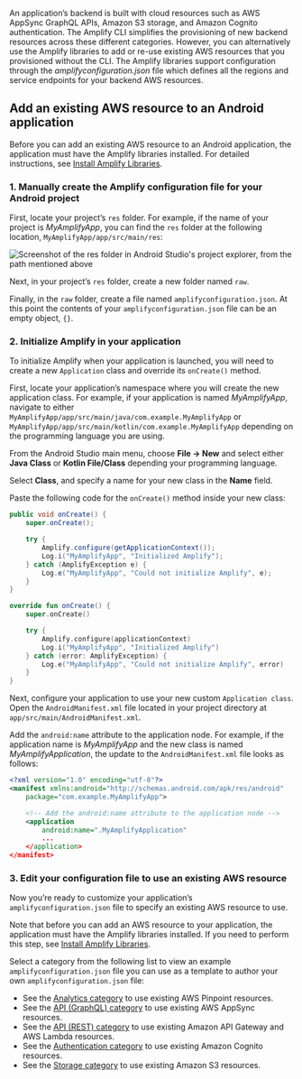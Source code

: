 An application’s backend is built with cloud resources such as AWS AppSync GraphQL APIs, Amazon S3 storage, and Amazon Cognito authentication. The Amplify CLI simplifies the provisioning of new backend resources across these different categories. However, you can alternatively use the Amplify libraries to add or re-use existing AWS resources that you provisioned without the CLI. The Amplify libraries support configuration through the *amplifyconfiguration.json* file which defines all the regions and service endpoints for your backend AWS resources.

## Add an existing AWS resource to an Android application

Before you can add an existing AWS resource to an Android application, the application must have the Amplify libraries installed. For detailed instructions, see [Install Amplify Libraries](/gen1/[platform]/start/project-setup/create-application/#n2-install-amplify-libraries).

### 1. Manually create the Amplify configuration file for your Android project

First, locate your project’s `res` folder. For example, if the name of your project is *MyAmplifyApp*, you can find the `res` folder at the following location, `MyAmplifyApp/app/src/main/res`:

![Screenshot of the res folder in Android Studio's project explorer, from the path mentioned above](/images/project-setup/2_useExistingResources.png)

Next, in your project’s `res` folder, create a new folder named `raw`.

Finally, in the `raw` folder, create a file named `amplifyconfiguration.json`. At this point the contents of your `amplifyconfiguration.json` file can be an empty object, `{}`.

### 2. Initialize Amplify in your application
To initialize Amplify when your application is launched, you will need to create a new `Application` class and override its `onCreate()` method.

First, locate your application’s namespace where you will create the new application class. For example, if your application is named *MyAmplifyApp*, navigate to either `MyAmplifyApp/app/src/main/java/com.example.MyAmplifyApp` or `MyAmplifyApp/app/src/main/kotlin/com.example.MyAmplifyApp` depending on the programming language you are using.

From the Android Studio main menu, choose **File -> New** and select either **Java Class** or **Kotlin File/Class** depending your programming language.

Select **Class**, and specify a name for your new class in the **Name** field.

Paste the following code for the `onCreate()` method inside your new class:

<BlockSwitcher>

<Block name="Java">

```java
public void onCreate() {
    super.onCreate();

    try {
        Amplify.configure(getApplicationContext());
        Log.i("MyAmplifyApp", "Initialized Amplify");
    } catch (AmplifyException e) {
        Log.e("MyAmplifyApp", "Could not initialize Amplify", e);
    }
}
```

</Block>

<Block name="Kotlin">

```kotlin
override fun onCreate() {
    super.onCreate()

    try {
        Amplify.configure(applicationContext)
        Log.i("MyAmplifyApp", "Initialized Amplify")
    } catch (error: AmplifyException) {
        Log.e("MyAmplifyApp", "Could not initialize Amplify", error)
    }
}
```

</Block>

</BlockSwitcher>

Next, configure your application to use your new custom `Application class`. Open the `AndroidManifest.xml` file located in your project directory at `app/src/main/AndroidManifest.xml`.

Add the `android:name` attribute to the application node. For example, if the application name is  *MyAmplifyApp* and the new class is named *MyAmplifyApplication*, the update to the `AndroidManifest.xml` file looks as follows:
```xml
<?xml version="1.0" encoding="utf-8"?>
<manifest xmlns:android="http://schemas.android.com/apk/res/android"
    package="com.example.MyAmplifyApp">

    <!-- Add the android:name attribute to the application node -->
    <application
        android:name=".MyAmplifyApplication"
        ...
    </application>
</manifest>
```

### 3. Edit your configuration file to use an existing AWS resource

Now you’re ready to customize your application’s `amplifyconfiguration.json`  file to specify an existing AWS resource to use.

Note that before you can add an AWS resource to your application, the application must have the Amplify libraries installed. If you need to perform this step, see [Install Amplify Libraries](/gen1/[platform]/start/project-setup/create-application/#n2-install-amplify-libraries).

Select a category from the following list to view an example `amplifyconfiguration.json` file you can use as a template to author your own `amplifyconfiguration.json` file:

* See the [Analytics category](/gen1/[platform]/build-a-backend/more-features/analytics/existing-resources/) to use existing AWS Pinpoint resources.
* See the [API (GraphQL) category](/gen1/[platform]/build-a-backend/graphqlapi/existing-resources/) to use existing AWS AppSync resources.
* See the [API (REST) category](/gen1/[platform]/build-a-backend/restapi/existing-resources/) to use existing Amazon API Gateway and AWS Lambda resources.
* See the [Authentication category](/gen1/[platform]/build-a-backend/auth/set-up-auth/#prerequisites) to use existing Amazon Cognito resources.
* See the [Storage category](/gen1/[platform]/build-a-backend/storage/existing-resources/) to use existing Amazon S3 resources.
